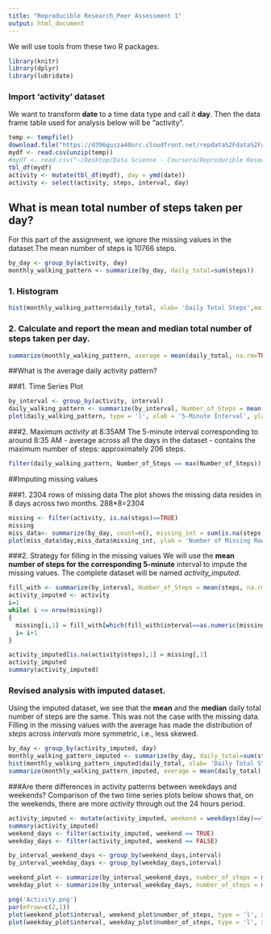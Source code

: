 ```yaml
---
title: "Reproducible Research_Peer Assessment 1"
output: html_document
---
```


We will use tools from these two R packages.
```r
library(knitr)
library(dplyr)
library(lubridate)
```

### Import 'activity' dataset
  We want to transform **date** to a time data type and call it **day**. Then the data frame table used for   analysis below will be "activity".
```r

temp <- tempfile()
download.file("https://d396qusza40orc.cloudfront.net/repdata%2Fdata%2Factivity.zip",temp)
mydf <- read.csv(unzip(temp))
#mydf <- read.csv("~/Desktop/Data Science - Coursera/Reproducible Research 2015/activity.csv")
tbl_df(mydf)
activity <- mutate(tbl_df(mydf), day = ymd(date))
activity <- select(activity, steps, interval, day)

```

## What is mean total number of steps taken per day? 
  For this part of the assignment, we ignore the missing values in the dataset.The mean number of steps is 10766 steps.
```r
by_day <- group_by(activity, day)
monthly_walking_pattern <- summarize(by_day, daily_total=sum(steps))
```


### 1. Histogram 
```r

hist(monthly_walking_pattern$daily_total, xlab= 'Daily Total Steps',main = 'Total Number of Steps taken Each Day')

```

### 2. Calculate and report the mean and median total number of steps taken per day.
```r
summarize(monthly_walking_pattern, average = mean(daily_total, na.rm=TRUE), median = median(daily_total, na.rm = TRUE))
```

##What is the average daily activity pattern?

###1. Time Series Plot 

```r
by_interval <- group_by(activity, interval)
daily_walking_pattern <- summarize(by_interval, Number_of_Steps = mean(steps, na.rm = TRUE))
plot(daily_walking_pattern, type = 'l', xlab = '5-Minute Interval', ylab = 'Ave Steps Taken')
```

###2. Maximum *activity* at 8:35AM
  The 5-minute interval corresponding to around 8:35 AM - average across all the days in the dataset - contains the maximum number of steps: approximately 206 steps.

```r
filter(daily_walking_pattern, Number_of_Steps == max(Number_of_Steps))
```

##Imputing missing values

###1. 2304 rows of missing data 
  The plot shows the missing data resides in 8 days across two months. 288*8=2304

```r
missing <- filter(activity, is.na(steps)==TRUE) 
missing
miss_data<- summarize(by_day, count=n(), missing_int = sum(is.na(steps)))
plot(miss_data$day,miss_data$missing_int, ylab = 'Number of Missing Rows', xlab='Date')
```

###2. Strategy for filling in the missing values
  We will use the **mean number of steps for the corresponding 5-minute** interval to impute the missing values. The complete dataset will be named *activity_imputed*.


```r
fill_with <- summarize(by_interval, Number_of_Steps = mean(steps, na.rm = TRUE))
activity_imputed <- activity
i=1
while( i <= nrow(missing))
{   
  missing[i,1] = fill_with[which(fill_with$interval==as.numeric(missing[i,2])),2]
  i= i+1
}

activity_imputed[is.na(activity$steps),1] = missing[,1]
activity_imputed
summary(activity_imputed)

```


### Revised analysis with imputed dataset.
  Using the imputed dataset, we see that the **mean** and the **median** daily total number of steps are the same. This was not the case with the missing data. Filling in the missing values with the average has made the distribution of *steps* across *intervals* more symmetric, i.e., less skewed.

```r
by_day <- group_by(activity_imputed, day)
monthly_walking_pattern_imputed <- summarize(by_day, daily_total=sum(steps))
hist(monthly_walking_pattern_imputed$daily_total, xlab= 'Daily Total Steps',main = 'Total Number of Steps taken Each Day (imputed data)')
summarize(monthly_walking_pattern_imputed, average = mean(daily_total), median = median(daily_total))
```


###Are there differences in activity patterns between weekdays and weekends?
  Comparison of the two time series plots below shows that, on the weekends, there are more *activity* through out the 24 hours period. 
```r

activity_imputed <- mutate(activity_imputed, weekend = weekdays(day)=="Sunday"|weekdays(day)=="Saturday")
summary(activity_imputed)
weekend_days <- filter(activity_imputed, weekend == TRUE)
weekday_days <- filter(activity_imputed, weekend == FALSE)

by_interval_weekend_days <- group_by(weekend_days,interval)
by_interval_weekday_days <- group_by(weekday_days,interval)

weekend_plot <- summarize(by_interval_weekend_days, number_of_steps = mean(steps) )
weekday_plot <- summarize(by_interval_weekday_days, number_of_steps = mean(steps))

png('Activity.png')
par(mfrow=c(2,1))
plot(weekend_plot$interval, weekend_plot$number_of_steps, type = 'l', xlab = 'Interval', ylab = 'Number of Steps', main = 'Weekend')
plot(weekday_plot$interval, weekday_plot$number_of_steps, type = 'l', xlab = 'Interval', ylab = 'Number of Steps', main = 'Weekdays')

```




